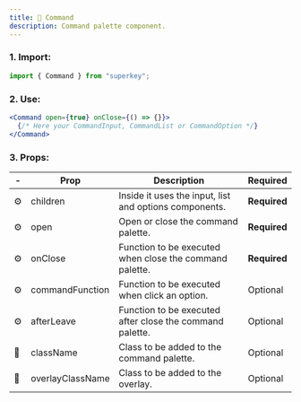```yaml
---
title: 🎨 Command
description: Command palette component.
---
```


### 1. Import:

```jsx
import { Command } from "superkey";
```

### 2. Use:

```jsx
<Command open={true} onClose={() => {}}>
  {/* Here your CommandInput, CommandList or CommandOption */}
</Command>
```

### 3. Props:

| -   | Prop             | Description                                              | Required     |
| --- | ---------------- | -------------------------------------------------------- | ------------ |
| ⚙️  | children         | Inside it uses the input, list and options components.   | **Required** |
| ⚙️  | open             | Open or close the command palette.                       | **Required** |
| ⚙️  | onClose          | Function to be executed when close the command palette.  | **Required** |
| ⚙️  | commandFunction  | Function to be executed when click an option.            | Optional     |
| ⚙️  | afterLeave       | Function to be executed after close the command palette. | Optional     |
| 🎨  | className        | Class to be added to the command palette.                | Optional     |
| 🎨  | overlayClassName | Class to be added to the overlay.                        | Optional     |
